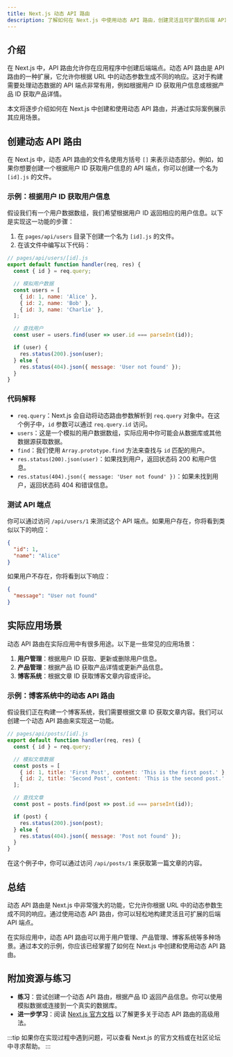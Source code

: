 ```yaml
---
title: Next.js 动态 API 路由
description: 了解如何在 Next.js 中使用动态 API 路由，创建灵活且可扩展的后端 API 端点。
---
```


## 介绍

在 Next.js 中，API 路由允许你在应用程序中创建后端端点。动态 API 路由是 API 路由的一种扩展，它允许你根据 URL 中的动态参数生成不同的响应。这对于构建需要处理动态数据的 API 端点非常有用，例如根据用户 ID 获取用户信息或根据产品 ID 获取产品详情。

本文将逐步介绍如何在 Next.js 中创建和使用动态 API 路由，并通过实际案例展示其应用场景。

## 创建动态 API 路由

在 Next.js 中，动态 API 路由的文件名使用方括号 `[]` 来表示动态部分。例如，如果你想要创建一个根据用户 ID 获取用户信息的 API 端点，你可以创建一个名为 `[id].js` 的文件。

### 示例：根据用户 ID 获取用户信息

假设我们有一个用户数据数组，我们希望根据用户 ID 返回相应的用户信息。以下是实现这一功能的步骤：

1. 在 `pages/api/users` 目录下创建一个名为 `[id].js` 的文件。
2. 在该文件中编写以下代码：

```javascript
// pages/api/users/[id].js
export default function handler(req, res) {
  const { id } = req.query;

  // 模拟用户数据
  const users = [
    { id: 1, name: 'Alice' },
    { id: 2, name: 'Bob' },
    { id: 3, name: 'Charlie' },
  ];

  // 查找用户
  const user = users.find(user => user.id === parseInt(id));

  if (user) {
    res.status(200).json(user);
  } else {
    res.status(404).json({ message: 'User not found' });
  }
}
```

### 代码解释

- `req.query`：Next.js 会自动将动态路由参数解析到 `req.query` 对象中。在这个例子中，`id` 参数可以通过 `req.query.id` 访问。
- `users`：这是一个模拟的用户数据数组，实际应用中你可能会从数据库或其他数据源获取数据。
- `find`：我们使用 `Array.prototype.find` 方法来查找与 `id` 匹配的用户。
- `res.status(200).json(user)`：如果找到用户，返回状态码 200 和用户信息。
- `res.status(404).json({ message: 'User not found' })`：如果未找到用户，返回状态码 404 和错误信息。

### 测试 API 端点

你可以通过访问 `/api/users/1` 来测试这个 API 端点。如果用户存在，你将看到类似以下的响应：

```json
{
  "id": 1,
  "name": "Alice"
}
```

如果用户不存在，你将看到以下响应：

```json
{
  "message": "User not found"
}
```

## 实际应用场景

动态 API 路由在实际应用中有很多用途。以下是一些常见的应用场景：

1. **用户管理**：根据用户 ID 获取、更新或删除用户信息。
2. **产品管理**：根据产品 ID 获取产品详情或更新产品信息。
3. **博客系统**：根据文章 ID 获取博客文章内容或评论。

### 示例：博客系统中的动态 API 路由

假设我们正在构建一个博客系统，我们需要根据文章 ID 获取文章内容。我们可以创建一个动态 API 路由来实现这一功能。

```javascript
// pages/api/posts/[id].js
export default function handler(req, res) {
  const { id } = req.query;

  // 模拟文章数据
  const posts = [
    { id: 1, title: 'First Post', content: 'This is the first post.' },
    { id: 2, title: 'Second Post', content: 'This is the second post.' },
  ];

  // 查找文章
  const post = posts.find(post => post.id === parseInt(id));

  if (post) {
    res.status(200).json(post);
  } else {
    res.status(404).json({ message: 'Post not found' });
  }
}
```

在这个例子中，你可以通过访问 `/api/posts/1` 来获取第一篇文章的内容。

## 总结

动态 API 路由是 Next.js 中非常强大的功能，它允许你根据 URL 中的动态参数生成不同的响应。通过使用动态 API 路由，你可以轻松地构建灵活且可扩展的后端 API 端点。

在实际应用中，动态 API 路由可以用于用户管理、产品管理、博客系统等多种场景。通过本文的示例，你应该已经掌握了如何在 Next.js 中创建和使用动态 API 路由。

## 附加资源与练习

- **练习**：尝试创建一个动态 API 路由，根据产品 ID 返回产品信息。你可以使用模拟数据或连接到一个真实的数据库。
- **进一步学习**：阅读 [Next.js 官方文档](https://nextjs.org/docs/api-routes/dynamic-api-routes) 以了解更多关于动态 API 路由的高级用法。

:::tip
如果你在实现过程中遇到问题，可以查看 Next.js 的官方文档或在社区论坛中寻求帮助。
:::